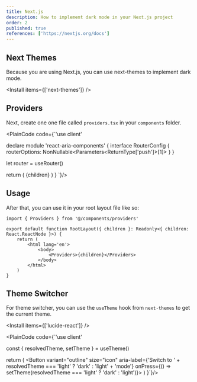 ```yaml
---
title: Next.js
description: How to implement dark mode in your Next.js project
order: 2
published: true
references: ['https://nextjs.org/docs']
---
```


## Next Themes

Because you are using Next.js, you can use next-themes to implement dark mode.

<Install items={['next-themes']} />

## Providers

Next, create one one file called `providers.tsx` in your `components` folder.

<PlainCode code={`'use client'


declare module 'react-aria-components' {
interface RouterConfig {
routerOptions: NonNullable<Parameters<ReturnType<typeof useRouter>['push']>[1]>
}
}

  let router = useRouter()

return (
<RouterProvider navigate={router.push}>
<ThemeProvider attribute="class">{children}</ThemeProvider>
</RouterProvider>
)
}
`}/>

## Usage

After that, you can use it in your root layout file like so:

```tsx {1} {7-9}
import { Providers } from '@/components/providers'

export default function RootLayout({ children }: Readonly<{ children: React.ReactNode }>) {
    return (
        <html lang='en'>
            <body>
                <Providers>{children}</Providers>
            </body>
        </html>
    )
}
```

## Theme Switcher

For theme switcher, you can use the `useTheme` hook from `next-themes` to get the current theme.

<Install items={['lucide-react']} />

<PlainCode code={`'use client'


  const { resolvedTheme, setTheme } = useTheme()

return (
    <Button
        variant="outline"
        size="icon"
        aria-label={'Switch to ' + resolvedTheme === 'light' ? 'dark' : 'light' + 'mode'}
        onPress={() => setTheme(resolvedTheme === 'light' ? 'dark' : 'light')}>
            <Sun className="h-[1.2rem] w-[1.2rem] rotate-0 scale-100 transition-all dark:-rotate-90 dark:scale-0" />
            <Moon className="absolute h-[1.2rem] w-[1.2rem] rotate-90 scale-0 transition-all dark:rotate-0 dark:scale-100" />
    </Button>
)
}`}/>
